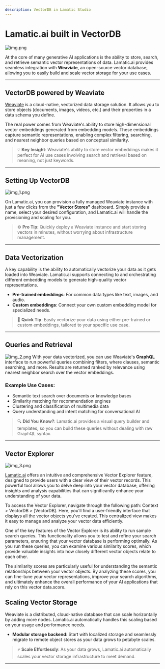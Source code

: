 ```yaml
---
description: VectorDB in Lamatic Studio
---
```


# **Lamatic.ai built in VectorDB**

![img.png](./img.png)

At the core of many generative AI applications is the ability to store, search, and retrieve semantic vector representations of data. Lamatic.ai provides seamless integration with **Weaviate**, an open-source vector database, allowing you to easily build and scale vector storage for your use cases.

---

## **VectorDB powered by Weaviate**

[Weaviate](https://weaviate.io/developers/weaviate) is a cloud-native, vectorized data storage solution. It allows you to store objects (documents, images, videos, etc.) and their properties in a data schema you define.

The real power comes from Weaviate's ability to store high-dimensional vector embeddings generated from embedding models. These embeddings capture semantic representations, enabling complex filtering, searching, and nearest neighbor queries based on conceptual similarity.

> 💡 **Key Insight**: Weaviate's ability to store vector embeddings makes it perfect for AI use cases involving search and retrieval based on meaning, not just keywords.

---

## **Setting Up VectorDB**

![img_1.png](./img_1.png)

On Lamatic.ai, you can provision a fully managed Weaviate instance with just a few clicks from the **"Vector Stores"** dashboard. Simply provide a name, select your desired configuration, and Lamatic.ai will handle the provisioning and scaling for you.


> ⚙️ **Pro Tip**: Quickly deploy a Weaviate instance and start storing vectors in minutes, without worrying about infrastructure management.

---

## **Data Vectorization**

A key capability is the ability to automatically vectorize your data as it gets loaded into Weaviate. Lamatic.ai supports connecting to and orchestrating different embedding models to generate high-quality vector representations.

- **Pre-trained embeddings**: For common data types like text, images, and audio.
- **Custom embeddings**: Connect your own custom embedding model for specialized needs.

> 🚀 **Quick Tip**: Easily vectorize your data using either pre-trained or custom embeddings, tailored to your specific use case.

---

## **Queries and Retrieval**

![img_2.png](./img_2.png)
With your data vectorized, you can use Weaviate's **GraphQL** interface to run powerful queries combining filters, where clauses, semantic searching, and more. Results are returned ranked by relevance using nearest neighbor search over the vector embeddings.

### **Example Use Cases**:
- Semantic text search over documents or knowledge bases
- Similarity matching for recommendation engines
- Clustering and classification of multimedia data
- Query understanding and intent matching for conversational AI

> 🔍 **Did You Know?**: Lamatic.ai provides a visual query builder and templates, so you can build these queries without dealing with raw GraphQL syntax.

---

## Vector Explorer

![img_3.png](./img_3.png)

[Lamatic.ai](http://Lamatic.ai) offers an intuitive and comprehensive Vector Explorer feature, designed to provide users with a clear view of their vector records. This powerful tool allows you to delve deep into your vector database, offering insights and analysis capabilities that can significantly enhance your understanding of your data.

To access the Vector Explorer, navigate through the following path: Context > VectorDB > [VectorDB]. Here, you'll find a user-friendly interface that displays all the vector objects you've created. This centralized view makes it easy to manage and analyze your vector data efficiently.

One of the key features of the Vector Explorer is its ability to run sample search queries. This functionality allows you to test and refine your search parameters, ensuring that your vector database is performing optimally. As you run these queries, you can examine various similarity scores, which provide valuable insights into how closely different vector objects relate to each other.

The similarity scores are particularly useful for understanding the semantic relationships between your vector objects. By analyzing these scores, you can fine-tune your vector representations, improve your search algorithms, and ultimately enhance the overall performance of your AI applications that rely on this vector data.score.


## **Scaling Vector Storage**

Weaviate is a distributed, cloud-native database that can scale horizontally by adding more nodes. Lamatic.ai automatically handles this scaling based on your usage and performance needs.

- **Modular storage backend**: Start with localized storage and seamlessly migrate to remote object stores as your data grows to petabyte scales.

> ⚡ **Scale Effortlessly**: As your data grows, Lamatic.ai automatically scales your vector storage infrastructure to meet demand.

---
